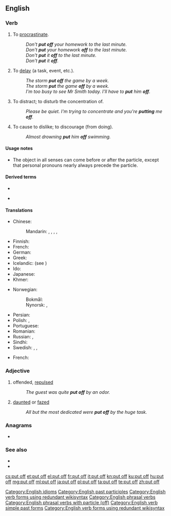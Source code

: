 {{also|putoff}}
==English==

===Verb===
{{en-verb|head=[[put]] [[off]]|puts off|putting off|put off}}

# {{lb|en|transitive}} To [[procrastinate]].
#: ''Don't '''put off''' your homework to the last minute.''
#: ''Don't '''put''' your homework '''off''' to the last minute.''
#: ''Don't '''put''' it '''off''' to the last minute.''
#: ''Don't '''put''' it '''off'''.''
# {{lb|en|transitive}} To [[delay]] (a task, event, etc.).
#: ''The storm '''put off''' the game by a week.''
#: ''The storm '''put''' the game '''off''' by a week.''
#: ''I'm too busy to see Mr Smith today. I'll have to '''put''' him '''off'''.''
# {{lb|en|transitive}} To distract; to disturb the concentration of.
#: ''Please be quiet. I'm trying to concentrate and you're '''putting''' me '''off'''.''
# {{lb|en|transitive}} To cause to dislike; to discourage (from doing).
#: ''Almost drowning '''put''' him '''off''' swimming.''

====Usage notes====
* The object in all senses can come before or after the particle, except that personal pronouns nearly always precede the particle.

====Derived terms====
* {{l|en|off-putting}}
* {{l|en|put-off}} {{qualifier|noun}}

====Translations====
{{trans-top|to delay}}
* Chinese:
*: Mandarin: {{t+|cmn|推遲|sc=Hani}}, {{t+|cmn|推迟|tr=tuīchí|sc=Hani}}, {{t+|cmn|順延|sc=Hani}}, {{t+|cmn|顺延|tr=shùnyán|sc=Hani}}, {{t+|cmn|延期|tr=yánqī|sc=Hani}}
* Finnish: {{t+|fi|lykätä}}
* French: {{t+|fr|ajourner}}
* German: {{t+|de|verschieben}}
* Greek: {{t+|el|αναβάλλω}}
* Icelandic: {{t|is|draga á langinn}} (see {{m|is|langur}})
* Ido: {{t+|io|tardigar}}
* Japanese: {{t+|ja|延期|tr=えんきする, enki suru|alt=延期する|sc=Jpan}}
* Khmer: {{t+|km|បង្ខន|tr=bɑŋkʰɑɑn|sc=Khmr}}
{{trans-mid}}
* Norwegian:
*: Bokmål: {{t|nb|utsette}}
*: Nynorsk: {{t|nn|utsetje}}, {{t|nn|utsette}}
* Persian: {{t|fa|به تعویق انداختن|sc=fa-Arab}}
* Polish: {{t+|pl|przełożyć}}, {{t+|pl|odłożyć}}
* Portuguese: {{t+|pt|adiar}}
* Romanian: {{t+|ro|amâna}}
* Russian: {{t+|ru|откла́дывать|impf}}, {{t+|ru|отложи́ть|pf}}
* Sindhi: {{t|sd|put off|tr=Sindhi|sc=sd-Arab}}
* Swedish: {{t|sv|dra i långbänk}}, {{t+|sv|dra på}}, {{t+|sv|skjuta upp}}
{{trans-bottom}}

{{trans-top|to offend, repulse}}
* French: {{t+|fr|rebuter}}
{{trans-mid}}
{{trans-bottom}}

===Adjective===
{{en-adj|head=[[put]] [[off]]}}

# offended, [[repulsed]]
#: ''The guest was quite '''put off''' by an odor.''
# [[daunted]] or [[fazed]]
#: ''All but the most dedicated were '''put off''' by the huge task.''

===Anagrams===
* {{l|en|off-put}}

===See also===
* {{l|en|set off}}
* {{l|en|throw off}}

[[Category:English idioms]]
[[Category:English past participles]]
[[Category:English verb forms using redundant wikisyntax]]
[[Category:English phrasal verbs]]
[[Category:English phrasal verbs with particle (off)]]
[[Category:English verb simple past forms]]
[[Category:English verb forms using redundant wikisyntax]]

[[cs:put off]]
[[et:put off]]
[[el:put off]]
[[fr:put off]]
[[it:put off]]
[[kn:put off]]
[[ku:put off]]
[[hu:put off]]
[[mg:put off]]
[[ml:put off]]
[[ja:put off]]
[[pl:put off]]
[[ta:put off]]
[[te:put off]]
[[zh:put off]]